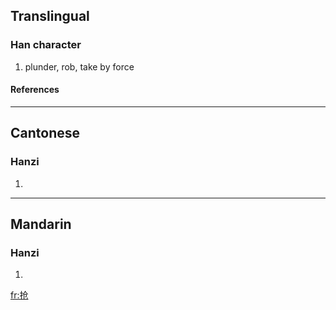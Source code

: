 {{see|搶}}

==Translingual==
===Han character===
{{Han char|rn=64|rad=手|as=04|sn=7|four=|canj=手人尸山 (QOSU)}}
# plunder, rob, take by force
====References====
{{Han ref|kx=0422.121|hdz=31841.030|uh=62A2|ud=25250}}
----
==Cantonese==
===Hanzi===
{{yue-hanzi|jyut=|y=cheung2}}
# {{defn|Cantonese}}
----
==Mandarin==
===Hanzi===
{{cmn-hanzi|tra=搶|pin=[[chēng]] ([[cheng1]]), [[qiāng]] ([[qiang1]]), [[qiǎng]] ([[qiang3]])|wg=ch'eng<sup>1</sup>, ch'iang<sup>1</sup>, ch'iang<sup>3</sup>}}
# {{defn|Mandarin}}

[[fr:抢]]